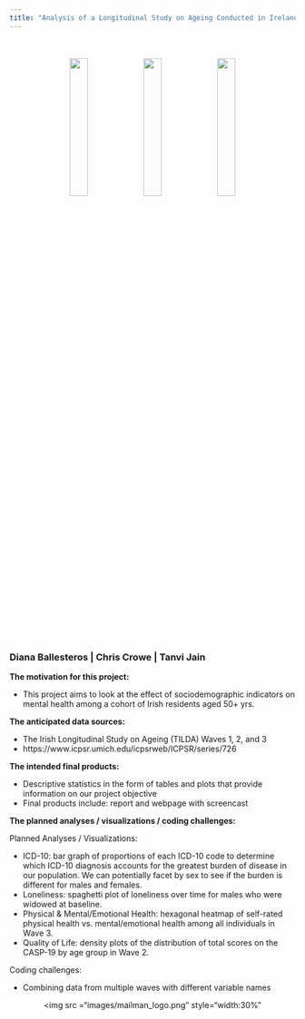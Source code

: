 ```yaml
---
title: "Analysis of a Longitudinal Study on Ageing Conducted in Ireland"
---
```

<br> 
<br> 
<center>
<img src ="images/old_couple_1.jpg" style="width:25%">
<img src ="images/old_couple_3.jpg" style="width:25%">
<img src ="images/old_couple_2.png" style="width:25%">
</center> 
<br> 
<br> 

### Diana Ballesteros | Chris Crowe | Tanvi Jain 

**The motivation for this project:**

* This project aims to look at the effect of sociodemographic indicators on mental health among a cohort of Irish residents aged 50+ yrs.

**The anticipated data sources:**

* The Irish Longitudinal Study on Ageing (TILDA) Waves 1, 2, and 3
* https://www.icpsr.umich.edu/icpsrweb/ICPSR/series/726

**The intended final products:** 

* Descriptive statistics in the form of tables and plots that provide information on our project objective
* Final products include: report and webpage with screencast

**The planned analyses / visualizations / coding challenges:**

Planned Analyses / Visualizations:

* ICD-10: bar graph of proportions of each ICD-10 code to determine which ICD-10 diagnosis accounts for the greatest burden of disease in our population. We can potentially facet by sex to see if the burden is different for males and females. 
* Loneliness: spaghetti plot of loneliness over time for males who were widowed at baseline.
* Physical & Mental/Emotional Health: hexagonal heatmap of self-rated physical health vs.  mental/emotional health among all individuals in Wave 3.
* Quality of Life: density plots of the distribution of total scores on the CASP-19 by age group in Wave 2. 

Coding challenges: 

* Combining data from multiple waves with different variable names 


<center> <img src ="images/mailman_logo.png" style="width:30%" </center> 